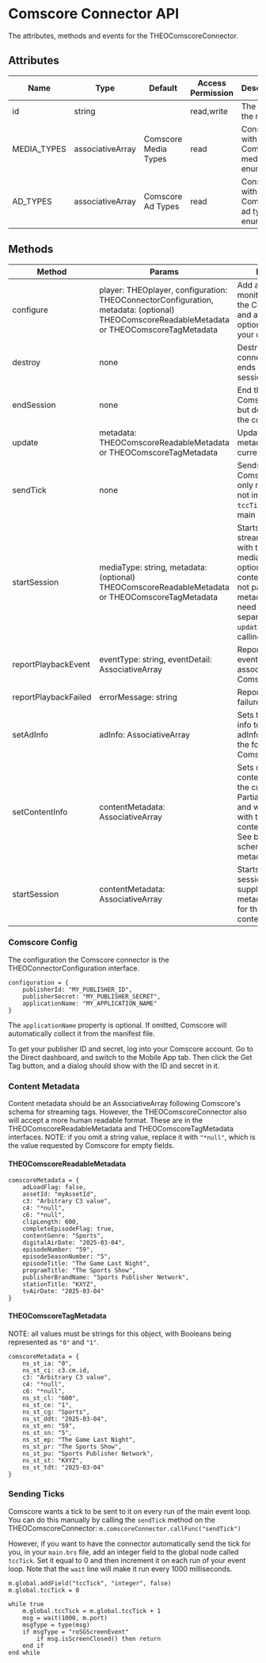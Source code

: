# Comscore Connector API

The attributes, methods and events for the THEOComscoreConnector.

## Attributes

| Name        | Type             | Default              | Access Permission | Description                                  |
| ----------- | ---------------- | -------------------- | ----------------- | -------------------------------------------- |
| id          | string           |                      | read,write        | The id of the node.                          |
| MEDIA_TYPES | associativeArray | Comscore Media Types | read              | Constant with the Comscore media type enums. |
| AD_TYPES    | associativeArray | Comscore Ad Types    | read              | Constant with the Comscore ad type enums.    |

## Methods

| Method               | Params                                                                                                                                      | Description                                                                                                                                                                                                                                |
| -------------------- | ------------------------------------------------------------------------------------------------------------------------------------------- | ------------------------------------------------------------------------------------------------------------------------------------------------------------------------------------------------------------------------------------------ |
| configure            | player: THEOplayer, configuration: THEOConnectorConfiguration, metadata: (optional) THEOComscoreReadableMetadata or THEOComscoreTagMetadata | Add a player to monitor, configure the Comscore SDK, and also pass in optional metadata for your content.                                                                                                                                  |
| destroy              | none                                                                                                                                        | Destroy the connector. It also ends the current session, if any.                                                                                                                                                                           |
| endSession           | none                                                                                                                                        | End the current Comscore session, but do not destroy the connector.                                                                                                                                                                        |
| update               | metadata: THEOComscoreReadableMetadata or THEOComscoreTagMetadata                                                                           | Updates the content metadata for the current session.                                                                                                                                                                                      |
| sendTick             | none                                                                                                                                        | Sends a tick to Comscore. This is only needed if you do not implement the `tccTick` field in your main event loop.                                                                                                                         |
| startSession         | mediaType: string, metadata: (optional) THEOComscoreReadableMetadata or THEOComscoreTagMetadata                                             | Starts a Comscore streaming session with the specified media type, and optionally applies the content metadata. If not passing content metadata, you will need to add it separately with the `update` method before calling `startSession` |
| reportPlaybackEvent  | eventType: string, eventDetail: AssociativeArray                                                                                            | Reports a playback event with the associated data to Comscore.                                                                                                                                                                             |
| reportPlaybackFailed | errorMessage: string                                                                                                                        | Reports a playback failure to Comscore.                                                                                                                                                                                                    |
| setAdInfo            | adInfo: AssociativeArray                                                                                                                    | Sets the supplied ad info to Comscore. adInfo should be in the form of ComscoreContentInfo                                                                                                                                                 |
| setContentInfo       | contentMetadata: AssociativeArray                                                                                                           | Sets or updates the content metadata for the current session. Partials are supported and will be merged with the existing content metadata. See below for the schema of content metadata.                                                  |
| startSession         | contentMetadata: AssociativeArray                                                                                                           | Starts a Comscore session with the supplied content metadata. See below for the schema of content metadata.                                                                                                                                |

### Comscore Config

The configuration the Comscore connector is the THEOConnectorConfiguration interface.

```brightscript
configuration = {
	publisherId: "MY_PUBLISHER_ID",
	publisherSecret: "MY_PUBLISHER_SECRET",
	applicationName: "MY_APPLICATION_NAME"
}
```

The `applicationName` property is optional. If omitted, Comscore will automatically collect it from the manifest file.

To get your publisher ID and secret, log into your Comscore account. Go to the Direct dashboard, and switch to the Mobile App tab. Then click the Get Tag button, and a dialog should show with the ID and secret in it.

### Content Metadata

Content metadata should be an AssociativeArray following Comscore's schema for streaming tags. However, the THEOComscoreConnector also will accept a more human readable format. These are in the THEOComscoreReadableMetadata and THEOComscoreTagMetadata interfaces. NOTE: if you omit a string value, replace it with `"*null"`, which is the value requested by Comscore for empty fields.

#### THEOComscoreReadableMetadata

```brightscript
comscoreMetadata = {
	adLoadFlag: false,
	assetId: "myAssetId",
	c3: "Arbitrary C3 value",
	c4: "*null",
	c6: "*null",
	clipLength: 600,
	completeEpisodeFlag: true,
	contentGenre: "Sports",
	digitalAirDate: "2025-03-04",
	episodeNumber: "59",
	episodeSeasonNumber: "5",
	episodeTitle: "The Game Last Night",
	programTitle: "The Sports Show",
	publisherBrandName: "Sports Publisher Network",
	stationTitle: "KXYZ",
	tvAirDate: "2025-03-04"
}
```

#### THEOComscoreTagMetadata

NOTE: all values must be strings for this object, with Booleans being represented as `"0"` and `"1"`.

```brightscript
comscoreMetadata = {
	ns_st_ia: "0",
	ns_st_ci: c3.cm.id,
	c3: "Arbitrary C3 value",
	c4: "*null",
	c6: "*null",
	ns_st_cl: "600",
	ns_st_ce: "1",
	ns_st_cg: "Sports",
	ns_st_ddt: "2025-03-04",
	ns_st_en: "59",
	ns_st_sn: "5",
	ns_st_ep: "The Game Last Night",
	ns_st_pr: "The Sports Show",
	ns_st_pu: "Sports Publisher Network",
	ns_st_st: "KXYZ",
	ns_st_tdt: "2025-03-04"
}
```

### Sending Ticks

Comscore wants a tick to be sent to it on every run of the main event loop. You can do this manually by calling the `sendTick` method on the THEOComscoreConnector:
`m.comscoreConnector.callFunc("sendTick")`

However, if you want to have the connector automatically send the tick for you, in your `main.brs` file, add an integer field to the global node called `tccTick`. Set it equal to 0 and then increment it on each run of your event loop. Note that the `wait` line will make it run every 1000 milliseconds.

```brightscript
m.global.addField("tccTick", "integer", false)
m.global.tccTick = 0

while true
	m.global.tccTick = m.global.tccTick + 1
	msg = wait(1000, m.port)
	msgType = type(msg)
	if msgType = "roSGScreenEvent"
		if msg.isScreenClosed() then return
	end if
end while
```
